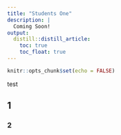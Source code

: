 ```yaml
---
title: "Students One"
description: |
  Coming Soon!
output:
  distill::distill_article:
    toc: true
    toc_float: true
---
```


```r
knitr::opts_chunk$set(echo = FALSE)
```

:::fyi

test

:::

## 1

### 2